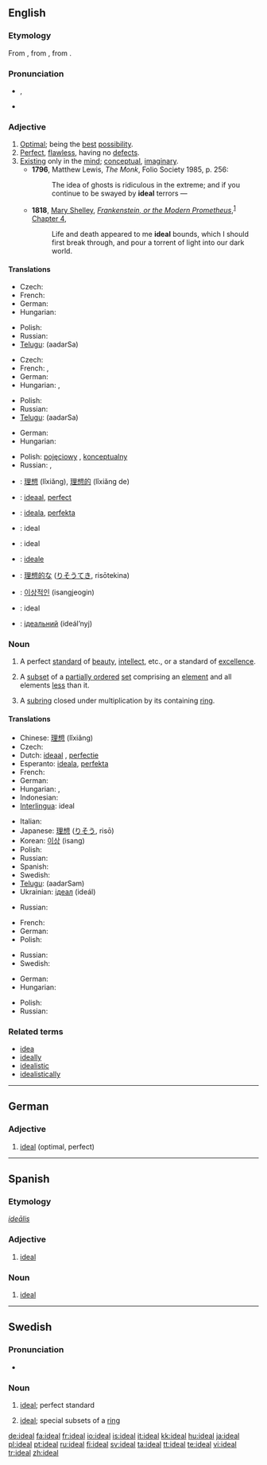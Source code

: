 {{wikipedia}}
{{also|Ideal|idéal|ideał}}
==English==
===Etymology===
From {{etyl|fr}} {{term|idéal}}, from {{etyl|la}} {{term|idealis|ideālis}}, from {{term|idea|lang=la}}.

===Pronunciation===
* {{IPA|/aɪˈdɪəl/|/aɪˈdi:.əl/}}, {{SAMPA|/aI"dI@l/|/aI"di:.@l/}}
* {{audio|en-us-ideal.ogg|Audio (US)}}

===Adjective===
{{en-adj}}

# [[optimal|Optimal]]; being the [[best]] [[possibility]].
# [[perfect|Perfect]], [[flawless]], having no [[defect]]s.
# [[exist|Existing]] only in the [[mind]]; [[conceptual]], [[imaginary]].
#*'''1796''', Matthew Lewis, ''The Monk'', Folio Society 1985, p. 256:
#*:The idea of ghosts is ridiculous in the extreme; and if you continue to be swayed by '''ideal''' terrors —
#* '''1818''', [[w:Mary Shelley|Mary Shelley]], ''[[w:Frankenstein|Frankenstein, or the Modern Prometheus]]'',<sup>[http://en.wikisource.org/wiki/Frankenstein]</sup> [[s:Frankenstein/Chapter 4|Chapter 4]],
#*: Life and death appeared to me '''ideal''' bounds, which I should first break through, and pour a torrent of light into our dark world.

====Translations====
{{trans-top|being optimal}}
* Czech: {{t-|cs|ideální}}
* French: {{t+|fr|idéal}}
* German: {{t+|de|ideal}}
* Hungarian: {{t-|hu|ideális}}
{{trans-mid}}
* Polish: {{t+|pl|idealny|m}}
* Russian: {{t+|ru|идеальный|tr=id'eál’nyj|sc=Cyrl}}
* [[Telugu]]: {{t|te|ఆదర్శ|sc=Telu}} (aadarSa)
{{trans-bottom}}

{{trans-top|being perfect}}
* Czech: {{t-|cs|ideální}}
* French: {{t+|fr|idéal}}, {{t+|fr|parfait}}
* German: {{t+|de|ideal}}
* Hungarian: {{t+|hu|tökéletes}}, {{t|hu|eszményi}}
{{trans-mid}}
* Polish: {{t+|pl|idealny|m}}
* Russian: {{t+|ru|идеальный|tr=id'eál’nyj|sc=Cyrl}}
* [[Telugu]]: {{t|te|ఆదర్శ|sc=Telu}} (aadarSa)
{{trans-bottom}}

{{trans-top|conceptual}}
* German: {{t+|de|ideell}}
* Hungarian: {{t|hu|képzelt}}
{{trans-mid}}
* Polish: [[pojęciowy]] {{m}}, [[konceptualny]] {{m}}
* Russian: {{t+|ru|идеальный|tr=id'eál’nyj|sc=Cyrl}}, {{t|ru|абстракный|tr=abstráktnyj|sc=Cyrl}}
{{trans-bottom}}

{{checktrans-top}}
* {{ttbc|Chinese}}: [[理想]] (lǐxiǎng), [[理想的]] (lǐxiǎng de)
* {{ttbc|Dutch}}: [[ideaal]], [[perfect]]
* {{ttbc|Esperanto}}: [[ideala]], [[perfekta]]
* {{ttbc|Indonesian}}: ideal
* {{ttbc|Interlingua}}: ideal
{{checktrans-mid}}
* {{ttbc|Italian}}: [[ideale]]
* {{ttbc|Japanese}}: [[理想的な]] ([[りそうてき]], risōtekina)
* {{ttbc|Korean}}: [[이상적인]] (isangjeogin)
* {{ttbc|Spanish}}: ideal
* {{ttbc|Ukrainian}}: [[iдеальний]] (ideál’nyj)
{{checktrans-bottom}}

===Noun===
{{en-noun}}

# A perfect [[standard]] of [[beauty]], [[intellect]], etc., or a standard of [[excellence]].
# {{mathematics|order theory}} A [[subset]] of a [[partially ordered]] [[set]] comprising an [[element]] and all elements [[less]] than it.
# {{context|for example|algebra}} A [[subring]] closed under multiplication by its containing [[ring]].

====Translations====
{{trans-top|a perfect standard of beauty, intellect, etc.}}
* Chinese: [[理想]] (lǐxiǎng)
* Czech: {{t-|cs|ideál|m}}
* Dutch: [[ideaal]] {{n}}, [[perfectie]] {{f}}
* Esperanto: [[ideala]], [[perfekta]]
* French: {{t+|fr|idéal|m}}
* German: {{t+|de|Ideal|n}}
* Hungarian: {{t|hu|eszmény}}, {{t-|hu|ideál}}
* Indonesian: {{t-|id|ideal|xs=Indonesian}}
* [[Interlingua]]: ideal
{{trans-mid}}
* Italian: {{t+|it|ideale|m}}
* Japanese: [[理想]] ([[りそう]], risō)
* Korean: [[이상]] (isang)
* Polish: {{t|pl|ideał|m}}
* Russian: {{t+|ru|идеал|m|tr=id'eál|sc=Cyrl}}
* Spanish: {{t-|es|ideal}}
* Swedish: {{t+|sv|ideal|n}}
* [[Telugu]]: {{t|te|ఆదర్శం|sc=Telu}} (aadarSam)
* Ukrainian: [[iдеал]] (ideál) {{m}}
{{trans-bottom}}

{{trans-top|''(order theory)''}}
* Russian: {{t+|ru|идеал|m|tr=id'eál|sc=Cyrl}}
{{trans-mid}}
{{trans-bottom}}

{{trans-top|''(algebra)''}}
* French: {{t+|fr|idéal|m}}
* German: {{t+|de|Ideal|n}}
* Polish: {{t|pl|ideał|m}}
{{trans-mid}}
* Russian: {{t+|ru|идеал|m|tr=id'eál|sc=Cyrl}}
* Swedish: {{t+|sv|ideal|n}}
{{trans-bottom}}

{{trans-top|an unattainable state}}
* German: {{t+|de|Idealzustand|m}}
* Hungarian: {{t|hu|ábránd}}
{{trans-mid}}
* Polish: {{t|pl|ideał|m}}
* Russian: {{t+|ru|идеал|m|tr=id'eál|sc=Cyrl}}
{{trans-bottom}}

===Related terms===
* [[idea]]
* [[ideally]]
* [[idealistic]]
* [[idealistically]]

----

==German==

===Adjective===
{{infl|de|adjective}}

# [[#English|ideal]] (optimal, perfect)

----

==Spanish==

===Etymology===
{{L.|es}} ''[[idealis|ideālis]]''

===Adjective===
{{es-adj|pl=ideales}}

# [[#English|ideal]]

===Noun===
{{es-noun-m|pl=ideales}}

# [[#English|ideal]]

----

==Swedish==

===Pronunciation===
* {{audio|Sv-ideal.ogg|audio}}

===Noun===
{{sv-noun-n-zero}}
{{infl|sv|noun|n}}

# [[#English|ideal]]; perfect standard
# {{context|maths|lang=sv}} [[#English|ideal]]; special subsets of a [[ring]]

[[de:ideal]]
[[fa:ideal]]
[[fr:ideal]]
[[io:ideal]]
[[is:ideal]]
[[it:ideal]]
[[kk:ideal]]
[[hu:ideal]]
[[ja:ideal]]
[[pl:ideal]]
[[pt:ideal]]
[[ru:ideal]]
[[fi:ideal]]
[[sv:ideal]]
[[ta:ideal]]
[[tt:ideal]]
[[te:ideal]]
[[vi:ideal]]
[[tr:ideal]]
[[zh:ideal]]
